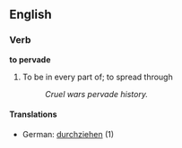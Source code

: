 ==English==
===Verb===
'''to pervade'''
# To be in every part of; to spread through
#:''Cruel wars pervade history.''
====Translations====
*German: [[durchziehen]] (1)